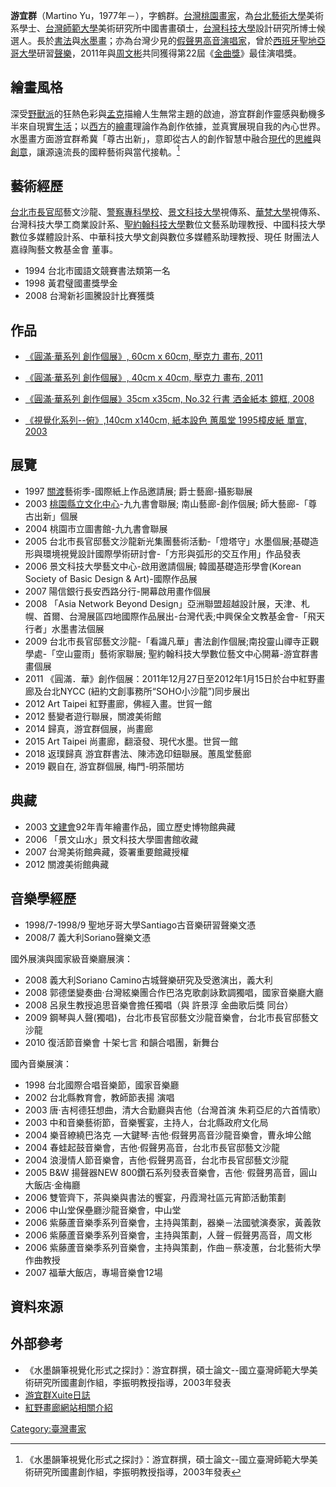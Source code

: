 '''游宜群'''（Martino Yu，1977年－），字鶴群。[[台灣|台灣]][[桃園市|桃園]][[畫家|畫家]]，為[[台北藝術大學|台北藝術大學]]美術系學士、[[台灣師範大學|台灣師範大學]]美術研究所中國書畫碩士，[[台灣科技大學|台灣科技大學]]設計研究所博士候選人。長於[[書法|書法]]與[[水墨畫|水墨畫]]；亦為台灣少見的[[假聲|假聲]][[男高音|男高音]][[演唱家|演唱家]]，曾於[[西班牙|西班牙]][[聖地亞哥大學|聖地亞哥大學]]研習[[聲樂|聲樂]]，2011年與[[周文彬|周文彬]]共同獲得第22屆《[[金曲獎|金曲獎]]》最佳演唱獎。

==繪畫風格==
深受[[野獸派|野獸派]]的狂熱色彩與[[爱德华·蒙克|孟克]]描繪人生無常主題的啟迪，游宜群創作靈感與動機多半來自現實[[生活|生活]]；以[[西方|西方]]的[[繪畫|繪畫]]理論作為創作依據，並真實展現自我的內心世界。水墨畫方面游宜群希冀「尊古出新」，意即從古人的創作智慧中融合[[現代|現代]]的[[思維|思維]]與[[創意|創意]]，讓源遠流長的國粹藝術與當代接軌。<ref>《水墨韻筆視覺化形式之探討》：游宜群撰，碩士論文--國立臺灣師範大學美術研究所國畫創作組，李振明教授指導，2003年發表</ref>


==藝術經歷==
[[台北市長官邸|台北市長官邸]]藝文沙龍、[[警察專科學校|警察專科學校]]、[[景文科技大學|景文科技大學]]視傳系、[[華梵大學|華梵大學]]視傳系、台灣科技大學工商業設計系、[[聖約翰科技大學|聖約翰科技大學]]數位文藝系助理教授、中國科技大學數位多媒體設計系、中華科技大學文創與數位多媒體系助理教授、現任 財團法人嘉祿陶藝文教基金會 董事。
* 1994   台北市國語文競賽書法類第一名
* 1998   黃君璧國畫獎學金
* 2008   台灣新衫圖騰設計比賽獲獎

==作品==
* [http://www.powengallery.com/?p=1097&v=artists&pid=463 《圓滿‧華系列 創作個展》, 60cm x 60cm, 壓克力 畫布, 2011]

* [http://www.powengallery.com/?p=1097&v=artists&pid=462 《圓滿‧華系列 創作個展》, 40cm x 40cm, 壓克力 畫布, 2011]

* [http://www.powengallery.com/?p=1117&v=gallery&nggpage=5&pid=538 《圓滿‧華系列 創作個展》35cm x35cm, No.32 行書 洒金紙本 鏡框, 2008]

* [http://www.powengallery.com/?p=1097&v=artists&pid=568 《視覺化系列--俯》,140cm x140cm, 紙本設色 蕙風堂 1995樟皮紙 單宣, 2003]

==展覽==
* 1997   [[關渡|關渡]]藝術季-國際紙上作品邀請展; 爵士藝廊-攝影聯展
* 2003   [[桃園縣立文化中心|桃園縣立文化中心]]-九九書會聯展; 南山藝廊-創作個展; 師大藝廊-「尊古出新」個展
* 2004   桃園市立圖書館-九九書會聯展
* 2005   台北市長官邸藝文沙龍新光集團藝術活動-「燈塔守」水墨個展;基礎造形與環境視覺設計國際學術研討會-「方形與弧形的交互作用」作品發表
* 2006   景文科技大學藝文中心-啟用邀請個展; 韓國基礎造形學會(Korean Society of Basic Design & Art)-國際作品展
* 2007   陽信銀行長安西路分行-開幕啟用畫作個展
* 2008  「Asia Network Beyond Design」亞洲聯盟超越設計展，天津、札幌、首爾、台灣展區四地國際作品展出-台灣代表;中興保全文教基金會-「飛天行者」水墨書法個展
* 2009   台北市長官邸藝文沙龍-「看識凡華」書法創作個展;南投靈山禪寺正觀學處-「空山靈雨」藝術家聯展; 聖約翰科技大學數位藝文中心開幕-游宜群書畫個展
* 2011   《圓滿．華》創作個展：2011年12月27日至2012年1月15日於台中紅野畫廊及台北NYCC (紐約文創事務所“SOHO小沙龍”)同步展出
* 2012  Art Taipei 紅野畫廊，佛經入畫。世貿一館
* 2012  藝變者遊行聯展，關渡美術館
* 2014  歸真，游宜群個展，尚畫廊
* 2015  Art Taipei 尚畫廊，翻滾發、現代水墨。世貿一館
* 2018  返璞歸真 游宜群書法、陳沛逸印鈕聯展。蕙風堂藝廊
* 2019  觀自在, 游宜群個展, 梅門-明茶闇坊

==典藏==
* 2003   [[文建會|文建會]]92年青年繪畫作品，國立歷史博物館典藏
* 2006   「景文山水」景文科技大學圖書館收藏
* 2007   台灣美術館典藏，簽署重要館藏授權
* 2012   關渡美術館典藏

==音樂學經歷==
* 1998/7-1998/9  聖地牙哥大學Santiago古音樂研習聲樂文憑
* 2008/7         義大利Soriano聲樂文憑

國外展演與國家級音樂廳展演：
*2008   義大利Soriano Camino古城聲樂研究及受邀演出，義大利
*2008   郭德堡變奏曲‧台灣絃樂團合作巴洛克歌劇詠歎調獨唱，國家音樂廳大廳
*2008   呂泉生教授追思音樂會擔任獨唱（與 許景淳 金曲歌后獎 同台）
*2009   鋼琴與人聲(獨唱)，台北市長官邸藝文沙龍音樂會，台北市長官邸藝文沙龍
*2010   復活節音樂會 十架七言 和韻合唱團，新舞台

國內音樂展演：                                                 
*1998   台北國際合唱音樂節，國家音樂廳
*2002   台北縣教育會，教師節表揚 演唱
*2003   唐‧吉柯德狂想曲，清大合勤廳與吉他（台灣首演 朱莉亞尼的六首情歌）
*2003   中和音樂藝術節，音樂饗宴，主持人，台北縣政府文化局
*2004   樂音繚繞巴洛克 —大鍵琴‧吉他‧假聲男高音沙龍音樂會，曹永坤公館
*2004   春蛙起鼓音樂會，吉他‧假聲男高音，台北市長官邸藝文沙龍
*2004   浪漫情人節音樂會，吉他‧假聲男高音，台北市長官邸藝文沙龍
*2005   B&W 揚聲器NEW 800鑽石系列發表音樂會，吉他‧ 假聲男高音，圓山大飯店‧金梅廳
*2006   雙管齊下，茶與樂與書法的饗宴，丹霞灣社區元宵節活動策劃
*2006   中山堂保壘廳沙龍音樂會，中山堂
*2006   紫藤蘆音樂季系列音樂會，主持與策劃，器樂－法國號演奏家，黃義敦
*2006   紫藤蘆音樂季系列音樂會，主持與策劃，人聲－假聲男高音，周文彬
*2006   紫藤蘆音樂季系列音樂會，主持與策劃，作曲－蔡凌蕙，台北藝術大學作曲教授
*2007   福華大飯店，專場音樂會12場



==資料來源==
<references/> 


==外部參考==
* 《水墨韻筆視覺化形式之探討》：游宜群撰，碩士論文--國立臺灣師範大學美術研究所國畫創作組，李振明教授指導，2003年發表
* [http://blog.xuite.net/countertenor/martino/12200928 游宜群Xuite日誌]
* [http://www.powengallery.com/?cat=23  紅野畫廊網站相關介紹]

[[Category:臺灣畫家|Category:臺灣畫家]]